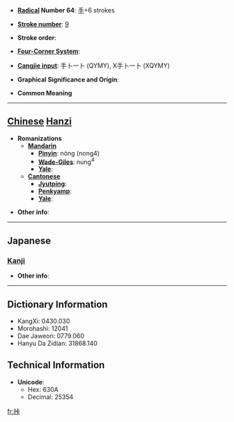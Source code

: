 * '''[[Wiktionary:Chinese radical index| Radical]] Number 64''': [[Wiktionary:Chinese radical index 手|手]]+6 strokes

* '''[[Wiktionary:Chinese total strokes index|Stroke number]]''': [[Wiktionary:Chinese total strokes index 9|9]]

* '''Stroke order''': 

* '''[[Wiktionary:Chinese four corner index|Four-Corner System]]''': 

* '''[[Wiktionary:Chinese Cangjie index|Cangjie input]]''': 手卜一卜 (QYMY), X手卜一卜 (XQYMY)

* '''Graphical Significance and Origin''': 

* '''Common Meaning'''

----

== [[Chinese]] [[Hanzi]] ==

* '''Romanizations'''
** '''[[Mandarin]]'''
*** '''[[Pinyin]]''': nòng (nong4)
*** '''[[Wade-Giles]]''': nung<sup>4</sup>
*** '''[[Yale]]''': 
** '''[[Cantonese]]'''
*** '''[[Jyutping]]''':
*** '''[[Penkyamp]]''': 
*** '''[[Yale]]''': 

* '''Other info''': 

----

==Japanese==
===[[Kanji]]===
{{kanji|on readings=[[ろう]] (rō)
|kun readings=[[もてあそぶ]] (moteasobu)
}}

* '''Other info''':  

----

== Dictionary Information ==

* KangXi: 0430.030
* Morohashi: 12041
* Dae Jaweon: 0779.060
* Hanyu Da Zidian: 31868.140

== Technical Information ==

* '''Unicode''':
** Hex: 630A
** Decimal: 25354

[[fr:挊]]